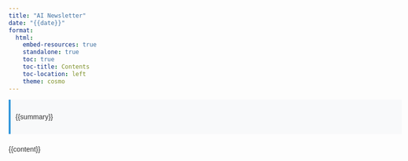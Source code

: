 ```yaml
---
title: "AI Newsletter"
date: "{{date}}"
format:
  html:
    embed-resources: true
    standalone: true
    toc: true
    toc-title: Contents
    toc-location: left
    theme: cosmo
---
```


<style>
body {
    font-family: Arial, sans-serif;
    line-height: 1.6;
    color: #333;
    max-width: 800px;
    margin: 0 auto;
    padding: 20px;
}

h1, h2, h3 {
    color: #2c3e50;
}

a {
    color: #3498db;
    text-decoration: none;
}

a:hover {
    text-decoration: underline;
}

.summary {
    background-color: #f8f9fa;
    border-left: 4px solid #3498db;
    padding: 10px;
    margin-bottom: 20px;
}

.toc {
    background-color: #f8f9fa;
    padding: 20px;
    margin-bottom: 20px;
}

@media only screen and (max-width: 600px) {
    body {
        padding: 10px;
    }
}
</style>

<div class="summary">
{{summary}}
</div>

{{content}}